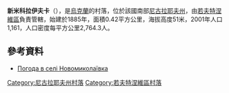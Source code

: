 {{coord|46|57|52|N|32|21|37|E|scale:100000|display=title}}

'''新米科拉伊夫卡'''（{{lang-uk|Новомиколаївка}}），是[[烏克蘭|烏克蘭]]的村落，位於該國南部[[尼古拉耶夫州|尼古拉耶夫州]]，由[[若夫特涅維區|若夫特涅維區]]負責管轄，始建於1885年，面積0.42平方公里，海拔高度51米，2001年人口1,161，人口密度每平方公里2,764.3人。

==參考資料==
* [http://weather.in.ua/ua/nikolaevskaja/17737 Погода в селі Новомиколаївка] {{Wayback|url=http://weather.in.ua/ua/nikolaevskaja/17737 |date=20160607142115 }}

[[Category:尼古拉耶夫州村落|Category:尼古拉耶夫州村落]]
[[Category:若夫特涅維區村落|Category:若夫特涅維區村落]]


{{Mykolaiv-geo-stub}}